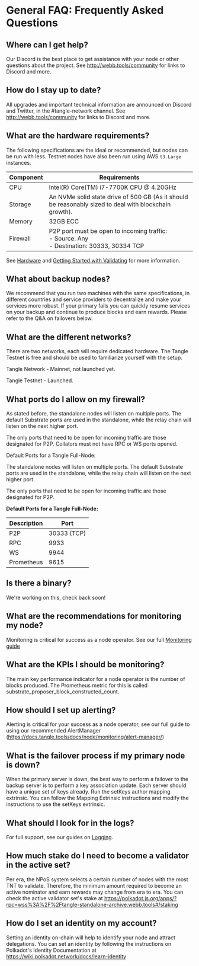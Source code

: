 # General FAQ: Frequently Asked Questions

## Where can I get help?

Our Discord is the best place to get assistance with your node or other questions about the project. See http://webb.tools/community for links to Discord and more.

## How do I stay up to date?

All upgrades and important technical information are announced on Discord and Twitter, in the #tangle-network channel. See http://webb.tools/community for links to Discord and more.

## What are the hardware requirements?

The following specifications are the ideal or recommended, but nodes can be run with less. Testnet nodes have also been run using AWS `t3.Large` instances.

| Component | Requirements                                                                                           |
| --------- | ------------------------------------------------------------------------------------------------------ |
| CPU       | Intel(R) Core(TM) i7-7700K CPU @ 4.20GHz                                                               |
| Storage   | An NVMe solid state drive of 500 GB (As it should be reasonably sized to deal with blockchain growth). |
| Memory    | 32GB ECC                                                                                               |
| Firewall  | P2P port must be open to incoming traffic: <br /> - Source: Any <br /> - Destination: 30333, 30334 TCP |

See [Hardware](https://docs.tangle.tools/docs/node/hardware/) and [Getting Started with Validating](https://docs.tangle.tools/docs/node/validator/requirements/) for more information.

## What about backup nodes?

We recommend that you run two machines with the same specifications, in different countries and service providers to decentralize and make your services more robust. If your primary fails you can quickly resume services on your backup and continue to produce blocks and earn rewards. Please refer to the Q&A on failovers below.

## What are the different networks?

There are two networks, each will require dedicated hardware. The Tangle Testnet is free and should be used to familiarize yourself with the setup.

Tangle Network - Mainnet, not launched yet.

Tangle Testnet - Launched.

## What ports do I allow on my firewall?

As stated before, the standalone nodes will listen on multiple ports. The default Substrate ports are used in the standalone, while the relay chain will listen on the next higher port.

The only ports that need to be open for incoming traffic are those designated for P2P. Collators must not have RPC or WS ports opened.

Default Ports for a Tangle Full-Node:

The standalone nodes will listen on multiple ports. The default Substrate ports are used in the standalone, while the relay chain will listen on the next higher port.

The only ports that need to be open for incoming traffic are those designated for P2P.

**Default Ports for a Tangle Full-Node:**

| Description | Port        |
| ----------- | ----------- |
| P2P         | 30333 (TCP) |
| RPC         | 9933        |
| WS          | 9944        |
| Prometheus  | 9615        |

## Is there a binary?

We're working on this, check back soon!

## What are the recommendations for monitoring my node?

Monitoring is critical for success as a node operator. See our full [Monitoring guide](https://docs.tangle.tools/docs/node/monitoring/quickstart/)

## What are the KPIs I should be monitoring?

The main key performance indicator for a node operator is the number of blocks produced. The Prometheus metric for this is called substrate_proposer_block_constructed_count.

## How should I set up alerting?

Alerting is critical for your success as a node operator, see our full guide to using our recommended AlertManager (https://docs.tangle.tools/docs/node/monitoring/alert-manager/)

## What is the failover process if my primary node is down?

When the primary server is down, the best way to perform a failover to the backup server is to perform a key association update. Each server should have a unique set of keys already. Run the setKeys author mapping extrinsic. You can follow the Mapping Extrinsic instructions and modify the instructions to use the setKeys extrinsic.

## What should I look for in the logs?

For full support, see our guides on [Logging](https://docs.tangle.tools/docs/node/monitoring/loki/).

## How much stake do I need to become a validator in the active set?

Per era, the NPoS system selects a certain number of nodes with the most TNT to validate. Therefore, the minimum amount required to become an active nominator and earn rewards may change from era to era. You can check the active validator set's stake at https://polkadot.js.org/apps/?rpc=wss%3A%2F%2Ftangle-standalone-archive.webb.tools#/staking

## How do I set an identity on my account?

Setting an identity on-chain will help to identify your node and attract delegations. You can set an identity by following the instructions on Polkadot's Identity Documentation at https://wiki.polkadot.network/docs/learn-identity
